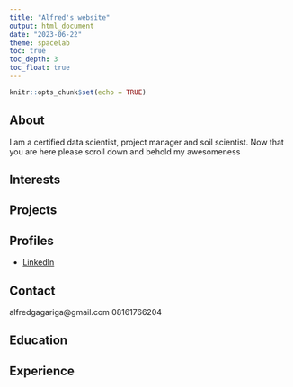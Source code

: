 ```yaml
---
title: "Alfred's website"
output: html_document
date: "2023-06-22"
theme: spacelab 
toc: true
toc_depth: 3
toc_float: true
---
```


```r
knitr::opts_chunk$set(echo = TRUE)
```

## About 

I am a certified data scientist, project manager and soil scientist. Now that you are here please scroll down and behold my awesomeness

## Interests 


## Projects


## Profiles

* [LinkedIn](https://www.linkedin.com/in/alfred-gagariga-75750a102/) 

## Contact 
alfredgagariga@gmail.com
08161766204






## Education







## Experience 

